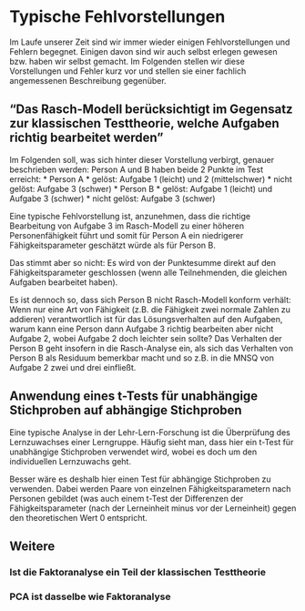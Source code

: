 # Typische Fehlvorstellungen

Im Laufe unserer Zeit sind wir immer wieder einigen Fehlvorstellungen und Fehlern begegnet. Einigen davon sind wir auch selbst erlegen gewesen bzw. haben wir selbst gemacht. Im Folgenden stellen wir diese Vorstellungen und Fehler kurz vor und stellen sie einer fachlich angemessenen Beschreibung gegenüber.

## "Das Rasch-Modell berücksichtigt im Gegensatz zur klassischen Testtheorie, welche Aufgaben richtig bearbeitet werden"

Im Folgenden soll, was sich hinter dieser Vorstellung verbirgt, genauer beschrieben werden:
Person A und B haben beide 2 Punkte im Test erreicht: 
* Person A
    * gelöst: Aufgabe 1 (leicht) und 2 (mittelschwer) 
    * nicht gelöst: Aufgabe 3 (schwer)
* Person B
    * gelöst: Aufgabe 1 (leicht) und Aufgabe 3 (schwer)
    * nicht gelöst: Aufgabe 3 (schwer)

Eine typische Fehlvorstellung ist, anzunehmen, dass die richtige Bearbeitung von Aufgabe 3 im Rasch-Modell zu einer höheren Personenfähigkeit führt und somit für Person A ein niedrigerer Fähigkeitsparameter geschätzt würde als für Person B.

Das stimmt aber so nicht: Es wird von der Punktesumme direkt auf den Fähigkeitsparameter geschlossen (wenn alle Teilnehmenden, die gleichen Aufgaben bearbeitet haben).

Es ist dennoch so, dass sich Person B nicht Rasch-Modell konform verhält: Wenn nur eine Art von Fähigkeit (z.B. die Fähigkeit zwei normale Zahlen zu addieren) verantwortlich ist für das Lösungsverhalten auf den Aufgaben, warum kann eine Person dann Aufgabe 3 richtig bearbeiten aber nicht Aufgabe 2, wobei Aufgabe 2 doch leichter sein sollte? Das Verhalten der Person B geht insofern in die Rasch-Analyse ein, als sich das Verhalten von Person B als Residuum bemerkbar macht und so z.B. in die MNSQ von Aufgabe 2 zwei und drei einfließt. 


## Anwendung eines t-Tests für unabhängige Stichproben auf abhängige Stichproben

Eine typische Analyse in der Lehr-Lern-Forschung ist die Überprüfung des Lernzuwachses einer Lerngruppe. Häufig sieht man, dass hier ein t-Test für unabhängige Stichproben verwendet wird, wobei es doch um den individuellen Lernzuwachs geht.
 
Besser wäre es deshalb hier einen Test für abhängige Stichproben zu verwenden. Dabei werden Paare von einzelnen Fähigkeitsparametern nach Personen gebildet (was auch einem t-Test der Differenzen der Fähigkeitsparameter (nach der Lerneinheit minus vor der Lerneinheit) gegen den theoretischen Wert 0 entspricht. 

## Weitere 

### Ist die Faktoranalyse ein Teil der klassischen Testtheorie
### PCA ist dasselbe wie Faktoranalyse




